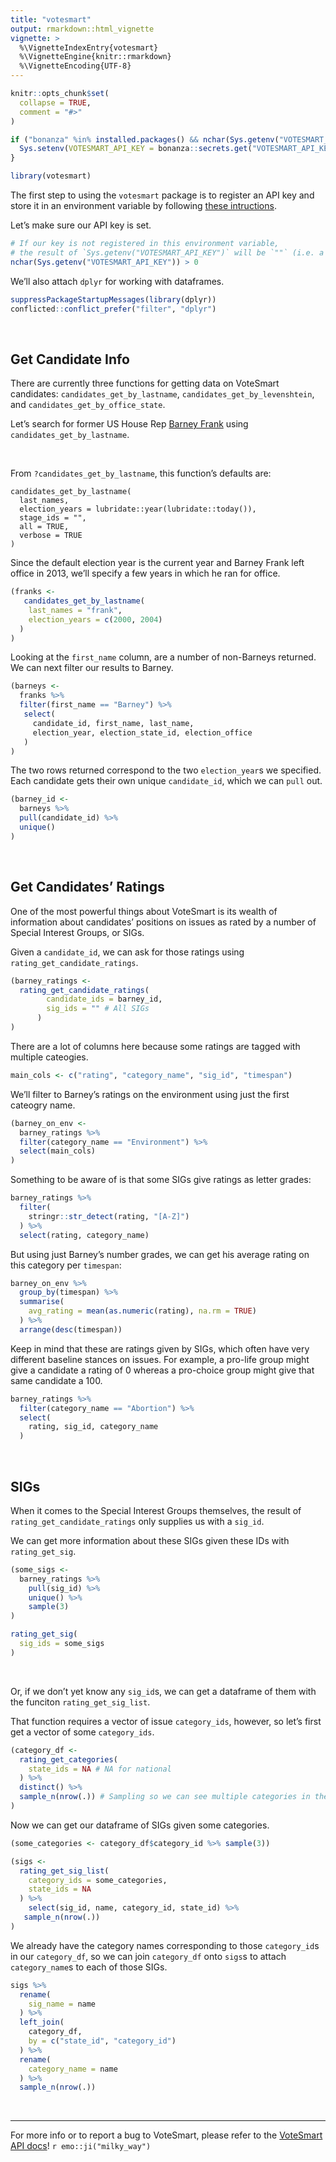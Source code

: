 ```yaml
---
title: "votesmart"
output: rmarkdown::html_vignette
vignette: >
  %\VignetteIndexEntry{votesmart}
  %\VignetteEngine{knitr::rmarkdown}
  %\VignetteEncoding{UTF-8}
---
```


```r
knitr::opts_chunk$set(
  collapse = TRUE,
  comment = "#>"
)
```

```r
if ("bonanza" %in% installed.packages() && nchar(Sys.getenv("VOTESMART_API_KEY")) == 0) {
  Sys.setenv(VOTESMART_API_KEY = bonanza::secrets.get("VOTESMART_API_KEY"))
}
```


```r
library(votesmart)
```

The first step to using the `votesmart` package is to register an API key and store it in an environment variable by following [these intructions](https://github.com/decktools/votesmart#api-keys).

Let's make sure our API key is set. 

```r
# If our key is not registered in this environment variable, 
# the result of `Sys.getenv("VOTESMART_API_KEY")` will be `""` (i.e. a string of `nchar` 0)
nchar(Sys.getenv("VOTESMART_API_KEY")) > 0
```

We'll also attach `dplyr` for working with dataframes.

```r
suppressPackageStartupMessages(library(dplyr))
conflicted::conflict_prefer("filter", "dplyr")
```

<br>

## Get Candidate Info

There are currently three functions for getting data on VoteSmart candidates: `candidates_get_by_lastname`, `candidates_get_by_levenshtein`, and `candidates_get_by_office_state`.

Let's search for former US House Rep [Barney Frank](https://en.wikipedia.org/wiki/Barney_Frank) using `candidates_get_by_lastname`.

<br>

From `?candidates_get_by_lastname`, this function's defaults are:

```
candidates_get_by_lastname(
  last_names,
  election_years = lubridate::year(lubridate::today()),
  stage_ids = "",
  all = TRUE,
  verbose = TRUE
)
```

Since the default election year is the current year and Barney Frank left office in 2013, we'll specify a few years in which he ran for office. 

```r
(franks <- 
   candidates_get_by_lastname(
    last_names = "frank", 
    election_years = c(2000, 2004)
  )
)
```

Looking at the `first_name` column, are a number of non-Barneys returned. We can next filter our results to Barney.

```r
(barneys <- 
  franks %>% 
  filter(first_name == "Barney") %>% 
   select(
     candidate_id, first_name, last_name, 
     election_year, election_state_id, election_office
   )
)
```

 The two rows returned correspond to the two `election_year`s we specified. Each candidate gets their own unique `candidate_id`, which we can `pull` out.

```r
(barney_id <- 
  barneys %>% 
  pull(candidate_id) %>% 
  unique()
)
```


<br>

## Get Candidates' Ratings

One of the most powerful things about VoteSmart is its wealth of information about candidates' positions on issues as rated by a number of Special Interest Groups, or SIGs.

Given a `candidate_id`, we can ask for those ratings using `rating_get_candidate_ratings`.

```r
(barney_ratings <- 
  rating_get_candidate_ratings(
        candidate_ids = barney_id,
        sig_ids = "" # All SIGs
      )
)
```

There are a lot of columns here because some ratings are tagged with multiple cateogies. 

```r
main_cols <- c("rating", "category_name", "sig_id", "timespan")
```

We'll filter to Barney's ratings on the environment using just the first cateogry name.

```r
(barney_on_env <- 
  barney_ratings %>% 
  filter(category_name == "Environment") %>% 
  select(main_cols)
)
```

Something to be aware of is that some SIGs give ratings as letter grades:

```r
barney_ratings %>% 
  filter(
    stringr::str_detect(rating, "[A-Z]")
  ) %>% 
  select(rating, category_name)
```

But using just Barney's number grades, we can get his average rating on this category per `timespan`:

```r
barney_on_env %>% 
  group_by(timespan) %>% 
  summarise(
    avg_rating = mean(as.numeric(rating), na.rm = TRUE)
  ) %>% 
  arrange(desc(timespan))
```


Keep in mind that these are ratings given by SIGs, which often have very different baseline stances on issues. For example, a pro-life group might give a candidate a rating of 0 whereas a pro-choice group might give that same candidate a 100.

```r
barney_ratings %>% 
  filter(category_name == "Abortion") %>% 
  select(
    rating, sig_id, category_name
  )
```

<br>

## SIGs

When it comes to the Special Interest Groups themselves, the result of `rating_get_candidate_ratings` only supplies us with a `sig_id`. 

We can get more information about these SIGs given these IDs with `rating_get_sig`.

```r
(some_sigs <- 
  barney_ratings %>%
    pull(sig_id) %>%
    unique() %>%
    sample(3)
)
```

```r
rating_get_sig(
  sig_ids = some_sigs
)
```

<br>

Or, if we don't yet know any `sig_id`s, we can get a dataframe of them with the funciton `rating_get_sig_list`. 

That function requires a vector of issue `category_ids`, however, so let's first get a vector of some `category_ids`.

```r
(category_df <-
  rating_get_categories(
    state_ids = NA # NA for national
  ) %>% 
  distinct() %>% 
  sample_n(nrow(.)) # Sampling so we can see multiple categories in the 10 rows shown here
)
```

Now we can get our dataframe of SIGs given some categories.

```r
(some_categories <- category_df$category_id %>% sample(3))
```

```r
(sigs <- 
  rating_get_sig_list(
    category_ids = some_categories,
    state_ids = NA
  ) %>% 
    select(sig_id, name, category_id, state_id) %>% 
   sample_n(nrow(.))
)
```

We already have the category names corresponding to those `category_id`s in our `category_df`, so we can join `category_df` onto `sigs`s to attach `category_name`s to each of those SIGs.

```r
sigs %>% 
  rename(
    sig_name = name
  ) %>% 
  left_join(
    category_df,
    by = c("state_id", "category_id")
  ) %>% 
  rename(
    category_name = name
  ) %>% 
  sample_n(nrow(.))
```



<br>

***

For more info or to report a bug to VoteSmart, please refer to the [VoteSmart API docs](http://api.votesmart.org/docs/index.html)! `r emo::ji("milky_way")`

